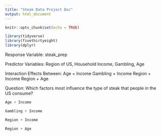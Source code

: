 ```yaml
---
title: "Steak Data Project Doc"
output: html_document
---
```


```r
knitr::opts_chunk$set(echo = TRUE)
```

```r
library(tidyverse)
library(fivethirtyeight)
library(dplyr)
```


Response Variable: steak_prep

Predictor Variables: Region of US, Household Income, Gambling, Age

Interaction Effects Between: 
Age + Income
Gambling + Income
Region + Income
Region + Age


Question: Which factors most influence the type of steak that people in the US consume?


```r
Age + Income
```



```r
Gambling + Income
```




```r
Region + Income
```


```r
Region + Age
```

